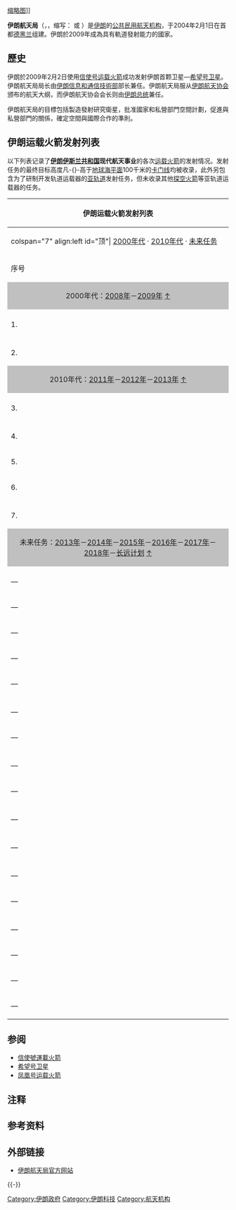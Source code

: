 {{NoteTA
|G1=Aero}}
{{Infobox Space Agency
|name          = 伊朗航天局<br />{{Lang|fa|سازمان فضایی ایران}}
|owner         = {{Flag|伊朗}}
|headquarters  = [[德黑兰|德黑兰]]、Mahdasht、[[沙赫魯德|沙赫魯德]]、[[庫姆|庫姆]]
|caption       = 伊朗航天局官方徽章
|size          = 180px
|acronym       = {{Lang|en|IRSA}} 或 {{Lang|en|ISA}}
|established   = 2004年
|administrator = [[哈米德·法则利|哈米德·法则利]]（{{Lang|fa|{{Mousetext|حمید فاضلی|Hamīd Fāzelī}}}}）
|budget        = 约$4億美元（2008年数据）{{参|1={{Cite web|url=http://www.aftab.ir/news/2008/feb/20/c2c1203499802_economy_marketing_business_information_technology_mobile.php|script-title=fa:اختصاص ۳ هزار و ۹۶۰ میلیارد تومان برای سازمان فضایی ایران|trans_title=伊朗航天局获批款3.960兆里亚尔|publisher={{Lang|fa|آفتاب}}|date=2008年2月20日|accessdate=2013年7月21日|language=fa}}}}
|URL       = [http://www.isa.ir/ http://www.isa.ir/]
}}
[[文件:Omid_0665.jpg|缩略图]]]]

'''伊朗航天局'''（{{Lang-fa|{{Mousetext|سازمان فضایی ایران|Sāzmān e Fazāi e Irān}}}}，{{Lang-en|the Iranian Space Agency}}，缩写：{{Lang|en|IRISA}} 或 {{Lang|en|ISA}}）是[[伊朗|伊朗]]的[[航天机构列表|公共民用航天机构]]，于2004年2月1日在首都[[德黑兰|德黑兰]]组建。伊朗於2009年成為具有軌道發射能力的國家。

== 歷史 ==
伊朗於2009年2月2日使用[[信使号_(火箭)|信使号运载火箭]]成功发射伊朗首颗卫星—[[希望号卫星|希望号卫星]]。伊朗航天局局长由[[伊朗信息和通信技術部|伊朗信息和通信技術部]]部长兼任。伊朗航天局服从[[伊朗航天协会|伊朗航天协会]]颁布的航天大纲，而伊朗航天协会会长则由[[伊朗总统|伊朗总统]]兼任。

伊朗航天局的目標包括製造發射研究衛星，批准國家和私營部門空間計劃，促進與私營部門的關係，確定空間與國際合作的準則。
== 伊朗运载火箭发射列表 ==

以下列表记录了'''[[伊朗|伊朗伊斯兰共和国]]现代航天事业'''的各次[[运载火箭|运载火箭]]的发射情况。发射任务的最终目标高度凡-{}-高于[[地球|地球]][[海平面|海平面]]100千米的[[卡门线|卡门线]]均被收录，此外另包含为了研制开发轨道运载器的[[亚轨道|亚轨道]]发射任务，但未收录其他[[探空火箭|探空火箭]]等亚轨道运载器的任务。

{| class="wikitable" style="font-size: 95%;" 
! colspan=7 | 伊朗运载火箭发射列表
|-
| colspan="7" align:left id="顶"| [[#2000年代|2000年代]] · [[#2010年代|2010年代]] · [[#未来任务|未来任务]]
|-
! width="3%"  | 序号
! width="13%" | 运载火箭名称<br />（代号）
! width="19%" | 有效载荷名称
! width="15%" | 发射起飞时间<br />（[[协调世界时|UTC]]）
----
（[[伊朗标准时间|UTC+3½]]/''[[夏时制|UTC+4½]]''）
! width="15%" | 预定星箭分离轨道
! width="15%" | 发射地点
! width="20%" | 发射结果
|-
! colspan="7" style="background-color:#C0C0C0;text-align:center;" id="2000年代"| 2000年代：[[#08|2008年]]－[[#09|2009年]]    [[#顶|↑]]
|-
| colspan=7 bgcolor=#CCCCFF height="5px" id="08"|
|-
| 1.<br />{{参|name=乔纳森|1={{Cite web|url=http://www.planet4589.org/space/log/launchlog.txt|title=Jonathan's Space Report|trans_title=乔纳森航天报告|author={{Lang|en|Jonathan McDowell}}|accessdate=2013年7月20日|language=en|archive-date=2008年12月1日|archive-url=https://web.archive.org/web/20081201025441/http://www.planet4589.org/space/log/launchlog.txt|dead-url=yes}}}}
| [[信使號運載火箭|信使1号]]（OES.0001）
| [[希望号卫星|“希望1号”卫星]]{{注|name=伊方失败声明|1=伊朗航天局官方在发射失败后声称为试验任务，目标为[[亚轨道|亚轨道]]，搭载试飞试验载荷，并成功完成任务。但国际观察员认为实际是发射失败的近地轨道发射任务，箭上载有[[希望号卫星|“希望1号”卫星]]。}}
| 2008年8月16日<br />19时32分
----
2008年8月17日<br />00时02分
| [[近地轨道|近地轨道]]{{注|name=伊方失败声明}}
| [[塞姆南发射场|塞姆南发射场]]<br />{{坐标|35|14|5|N|53|55|15|E}}
| {{No|失败{{注|name=伊方失败声明}}}}
|-
| colspan=7 bgcolor=#CCCCFF height="5px" id="09"|
|-
| 2.<br />{{参|name=乔纳森}}
| [[信使號運載火箭|信使1号]]（OES.0002）
| [[希望号卫星|“希望2号”卫星]]
| 2009年2月2日<br />18时34分
----
22时04分
| [[近地轨道|近地轨道]]
| [[塞姆南发射场|塞姆南发射场]]<br />{{坐标|35|14|5|N|53|55|15|E}}
| {{Yes|成功}}
|-
! colspan="7" style="background-color:#C0C0C0;text-align:center;" id="2010年代"| 2010年代：[[#11|2011年]]－[[#12|2012年]]－[[#13|2013年]]    [[#顶|↑]]
|-
| colspan=7 bgcolor=#CCCCFF height="5px" id="11"|
|-
| 3.<br />{{参|name=乔纳森}}
| [[信使號運載火箭|信使1A号]]（UIS.0001）
| “观测1号”对地观测卫星
| 2011年6月15日<br />09时15分00秒
----
13时45分00秒
| [[近地轨道|近地轨道]]
| [[塞姆南发射场|塞姆南发射场]]<br />{{坐标|35|14|5|N|53|55|15|E}}
| {{Yes|成功}}
|-
| colspan=7 bgcolor=#CCCCFF height="5px" id="12"|
|-
| 4.<br />{{参|name=乔纳森}}
| [[信使號運載火箭|信使1B号]]（ERS.2002）
| “纳维德号”地球观测卫星
| 2012年2月3日<br />00时04分
----
03时34分
| [[近地轨道|近地轨道]]
| [[塞姆南发射场|塞姆南发射场]]<br />{{坐标|35|14|5|N|53|55|15|E}}
| {{Yes|成功}}
|-
| 5.<br />{{参|name=乔纳森}}
| [[信使號運載火箭|信使1B号]]
| “黎明1号”地球观测卫星
| 2012年5月23日
| [[近地轨道|近地轨道]]
| [[塞姆南发射场|塞姆南发射场]]<br />{{坐标|35|14|5|N|53|55|15|E}}
| {{No|失败}}
|-
| 6.<br />{{参|name=乔纳森}}
| [[信使號運載火箭|信使1B号]]
| “黎明2号”地球观测卫星
| 2012年9月22日
| [[近地轨道|近地轨道]]
| [[塞姆南发射场|塞姆南发射场]]<br />{{坐标|35|14|5|N|53|55|15|E}}
| {{No|失败}}
|-
| colspan=7 bgcolor=#CCCCFF height="5px" id="13"|
|-
| 7.<br />
| [[信使號運載火箭|信使1B号]]
| “黎明3号”地球观测卫星
| 2013年2月17日
| [[近地轨道|近地轨道]]
| [[塞姆南发射场|塞姆南发射场]]<br />{{坐标|35|14|5|N|53|55|15|E}}
| {{No|失败}}
|-
! colspan="7" style="background-color:#C0C0C0;text-align:center;" id="未来任务"| 未来任务：[[#f13|2013年]]－[[#f14|2014年]]－[[#f15|2015年]]－[[#f16|2016年]]－[[#f17|2017年]]－[[#f18|2018年]]－[[#长远计划|长远计划]]    [[#顶|↑]]
|-
| colspan=7 bgcolor=#CCCCFF height="5px" id="f13"|
|-
| —
| [[信使號運載火箭|信使1B号]]
| Sharif
| 预定2013年下半年
| [[近地轨道|近地轨道]]
| [[塞姆南发射场|塞姆南发射场]]<br />{{坐标|35|14|5|N|53|55|15|E}}
| —
|-
| —
| [[信使號運載火箭|信使1B号]]
| “黎明4号”地球观测卫星
| 预定2013年下半年
| [[近地轨道|近地轨道]]
| [[塞姆南发射场|塞姆南发射场]]<br />{{坐标|35|14|5|N|53|55|15|E}}
| —
|-
| —
| [[信使號運載火箭|信使1B号]]
| Nahid
| 预定2013年下半年
| [[近地轨道|近地轨道]]
| [[塞姆南发射场|塞姆南发射场]]<br />{{坐标|35|14|5|N|53|55|15|E}}
| —
|-
| —
| [[凤凰号运载火箭|凤凰号]]
| “上升号”试验通信卫星
| 预定2013年下半年或2014年
| [[近地轨道|近地轨道]]
| [[塞姆南发射场|塞姆南发射场]]<br />{{坐标|35|14|5|N|53|55|15|E}}
| —
|-
| —
| [[凤凰号运载火箭|凤凰号]]
| Zafar
| 预定2013年下半年
| [[近地轨道|近地轨道]]
| [[塞姆南发射场|塞姆南发射场]]<br />{{坐标|35|14|5|N|53|55|15|E}}
| —
|-
| colspan=7 bgcolor=#CCCCFF height="5px" id="f14"|
|-
| —
| [[凤凰号运载火箭|凤凰号]]
| AutSat
| 预定2014年3月
| [[近地轨道|近地轨道]]
| [[塞姆南发射场|塞姆南发射场]]<br />{{坐标|35|14|5|N|53|55|15|E}}
| —
|-
| —
| [[凤凰号运载火箭|凤凰号]]
| Mesbah2号
| 预定2014年3月
| [[近地轨道|近地轨道]]
| [[塞姆南发射场|塞姆南发射场]]<br />{{坐标|35|14|5|N|53|55|15|E}}
| —
|-
| colspan=7 bgcolor=#CCCCFF height="5px" id="f15"|
|-
| —
| （不详）
| 波斯2号
| 预定2015年
| [[近地轨道|近地轨道]]
| （不详）
| —
|-
| —
| [[凤凰号运载火箭|凤凰号]]
| IranSat 1
| 预定2015年
| [[近地轨道|近地轨道]]
| [[塞姆南发射场|塞姆南发射场]]<br />{{坐标|35|14|5|N|53|55|15|E}}
| —
|-
| colspan=7 bgcolor=#CCCCFF height="5px" id="f16"|
|-
| —
| [[信使3A号运载火箭|信使3A号]]
| Pars sepehr
| 预定2016年
| [[近地轨道|近地轨道]]
| （不详）
| —
|-
| colspan=7 bgcolor=#CCCCFF height="5px" id="f17"|
|-
| —
| [[信使3A号运载火箭|信使3A号]]
| IranSat 2
| 预定2017年
| [[近地轨道|近地轨道]]
| （不详）
| —
|-
| colspan=7 bgcolor=#CCCCFF height="5px" id="f18"|
|-
| —
| [[信使3B号运载火箭|信使3B号]]
| IranSat 3
| 预定2018年
| [[近地轨道|近地轨道]]
| [[伊玛目霍梅尼航天发射中心|伊玛目霍梅尼航天发射中心]]<br />{{坐标|35|14|13|N|53|57|08|E}}
| —
|-
| —<br />{{注|name=亚轨道|1=试验任务，目标为[[亚轨道|亚轨道]]。}}
| （不详）
| （载人亚轨道试飞）
| 预定2018年
| [[亚轨道|亚轨道]]
| [[伊玛目霍梅尼航天发射中心|伊玛目霍梅尼航天发射中心]]<br />{{坐标|35|14|13|N|53|57|08|E}}
| —
|-
| colspan=7 bgcolor=#CCCCFF height="5px" id="长远计划"|
|-
| —
| [[凤凰号运载火箭|凤凰号]]
| Masud 2
----
“观测2号”
| （不详）
| [[近地轨道|近地轨道]]
| [[塞姆南发射场|塞姆南发射场]]<br />{{坐标|35|14|5|N|53|55|15|E}}
| —
|-
| —
| （不详）
| Ayaat
| （不详）
| [[近地轨道|近地轨道]]
| （不详）
| —
|-
| —
| （不详）
| Saar
| （不详）
| [[近地轨道|近地轨道]]
| （不详）
| —
|-
| —
| （不详）
| （载人近地轨道任务）
| 预定2019年至2024年间
| [[近地轨道|近地轨道]]
| [[伊玛目霍梅尼航天发射中心|伊玛目霍梅尼航天发射中心]]<br />{{坐标|35|14|13|N|53|57|08|E}}
| —
|}

== 参阅 ==

* [[信使號運載火箭|信使號運載火箭]]
* [[希望号卫星|希望号卫星]]
* [[凤凰号运载火箭|凤凰号运载火箭]]

== 注释 ==
{{ReflistH}}
{{NoteFoot}}
{{ReflistF}}

== 参考资料 ==
{{Reflist}}
{{ReflistH}}
{{RefFoot}}
{{ReflistF}}

== 外部链接 ==

* {{Fa}}[http://www.isa.ir/ 伊朗航天局官方网站] {{Wayback|url=http://www.isa.ir/ |date=20070930181114 }}

{{-}}
{{航天}}
{{伊朗航天計劃}}
{{航天機構}}
{{航天项目一览与年表}}

{{DEFAULTSORT:Y}}
[[Category:伊朗政府|Category:伊朗政府]]
[[Category:伊朗科技|Category:伊朗科技]]
[[Category:航天机构|Category:航天机构]]